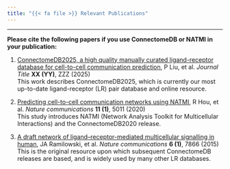 ```yaml
---
title: "{{< fa file >}} Relevant Publications"
---
```


---

**Please cite the following papers if you use ConnectomeDB or NATMI in your publication:**

1. [ConnectomeDB2025, a high quality manually curated ligand-receptor database for cell-to-cell communication prediction](), P Liu, et al. *Journal Title* **XX (YY)**, ZZZ (2025)  
This work describes ConnectomeDB2025, which is currently our most up-to-date ligand-receptor (LR) pair database and online resource.

2. [Predicting cell-to-cell communication networks using NATMI](https://doi.org/10.1038/s41467-020-18873-z), R Hou, et al. *Nature communications* **11 (1)**, 5011 (2020)  
This study introduces NATMI (Network Analysis Toolkit for Multicellular Interactions) and the ConnectomeDB2020 release.

3. [A draft network of ligand–receptor-mediated multicellular signalling in human](https://doi.org/10.1038/ncomms8866), JA Ramilowski, et al. *Nature communications* **6 (1)**, 7866 (2015)  
This is the original resource upon which subsequent ConnectomeDB releases are based, and is widely used by many other LR databases.

